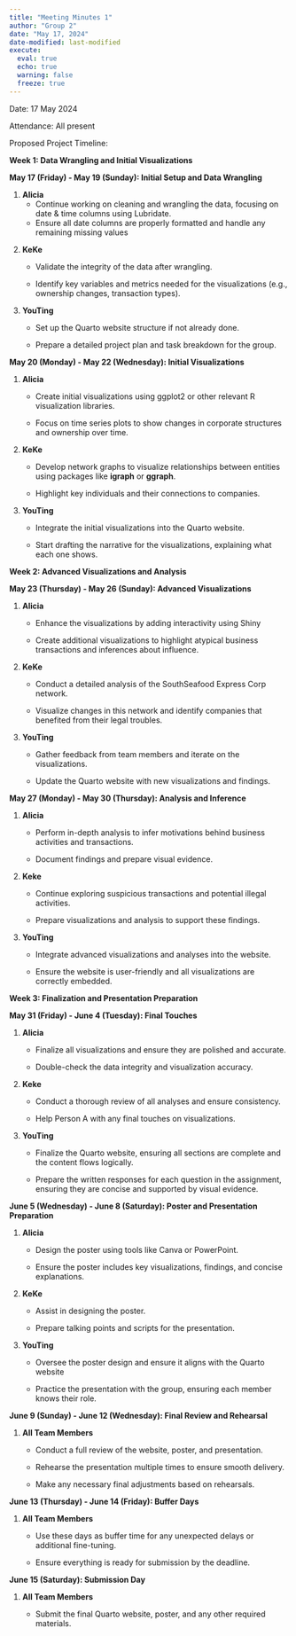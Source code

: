 ```yaml
---
title: "Meeting Minutes 1"
author: "Group 2"
date: "May 17, 2024"
date-modified: last-modified
execute: 
  eval: true
  echo: true
  warning: false
  freeze: true
---
```


Date: 17 May 2024

Attendance: All present

Proposed Project Timeline:

**Week 1: Data Wrangling and Initial Visualizations**

**May 17 (Friday) - May 19 (Sunday): Initial Setup and Data Wrangling**

1.  **Alicia**
    -   Continue working on cleaning and wrangling the data, focusing on date & time columns using Lubridate.
    -   Ensure all date columns are properly formatted and handle any remaining missing values

<!-- -->

2.  **KeKe**

    -   Validate the integrity of the data after wrangling.

    -   Identify key variables and metrics needed for the visualizations (e.g., ownership changes, transaction types).

3.  **YouTing**

    -   Set up the Quarto website structure if not already done.

    -   Prepare a detailed project plan and task breakdown for the group.

**May 20 (Monday) - May 22 (Wednesday): Initial Visualizations**

1.  **Alicia**

    -   Create initial visualizations using ggplot2 or other relevant R visualization libraries.

    -   Focus on time series plots to show changes in corporate structures and ownership over time.

2.  **KeKe**

    -   Develop network graphs to visualize relationships between entities using packages like **igraph** or **ggraph**.

    -   Highlight key individuals and their connections to companies.

3.  **YouTing**

    -   Integrate the initial visualizations into the Quarto website.

    -   Start drafting the narrative for the visualizations, explaining what each one shows.

**Week 2: Advanced Visualizations and Analysis**

**May 23 (Thursday) - May 26 (Sunday): Advanced Visualizations**

1.  **Alicia**

    -   Enhance the visualizations by adding interactivity using Shiny

    -   Create additional visualizations to highlight atypical business transactions and inferences about influence.

2.  **KeKe**

    -   Conduct a detailed analysis of the SouthSeafood Express Corp network.

    -   Visualize changes in this network and identify companies that benefited from their legal troubles.

3.  **YouTing**

    -   Gather feedback from team members and iterate on the visualizations.

    -   Update the Quarto website with new visualizations and findings.

**May 27 (Monday) - May 30 (Thursday): Analysis and Inference**

1.  **Alicia**

    -   Perform in-depth analysis to infer motivations behind business activities and transactions.

    -   Document findings and prepare visual evidence.

2.  **Keke**

    -   Continue exploring suspicious transactions and potential illegal activities.

    -   Prepare visualizations and analysis to support these findings.

3.  **YouTing**

    -   Integrate advanced visualizations and analyses into the website.

    -   Ensure the website is user-friendly and all visualizations are correctly embedded.

**Week 3: Finalization and Presentation Preparation**

**May 31 (Friday) - June 4 (Tuesday): Final Touches**

1.  **Alicia**

    -   Finalize all visualizations and ensure they are polished and accurate.

    -   Double-check the data integrity and visualization accuracy.

2.  **Keke**

    -   Conduct a thorough review of all analyses and ensure consistency.

    -   Help Person A with any final touches on visualizations.

3.  **YouTing**

    -   Finalize the Quarto website, ensuring all sections are complete and the content flows logically.

    -   Prepare the written responses for each question in the assignment, ensuring they are concise and supported by visual evidence.

**June 5 (Wednesday) - June 8 (Saturday): Poster and Presentation Preparation**

1.  **Alicia**

    -   Design the poster using tools like Canva or PowerPoint.

    -   Ensure the poster includes key visualizations, findings, and concise explanations.

2.  **KeKe**

    -   Assist in designing the poster.

    -   Prepare talking points and scripts for the presentation.

3.  **YouTing**

    -   Oversee the poster design and ensure it aligns with the Quarto website

    -   Practice the presentation with the group, ensuring each member knows their role.

**June 9 (Sunday) - June 12 (Wednesday): Final Review and Rehearsal**

1.  **All Team Members**

    -   Conduct a full review of the website, poster, and presentation.

    -   Rehearse the presentation multiple times to ensure smooth delivery.

    -   Make any necessary final adjustments based on rehearsals.

**June 13 (Thursday) - June 14 (Friday): Buffer Days**

1.  **All Team Members**

    -   Use these days as buffer time for any unexpected delays or additional fine-tuning.

    -   Ensure everything is ready for submission by the deadline.

**June 15 (Saturday): Submission Day**

1.  **All Team Members**

    -   Submit the final Quarto website, poster, and any other required materials.
